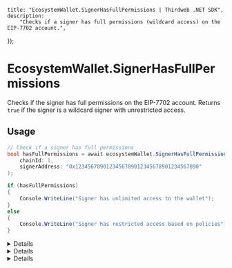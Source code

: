 
	title: "EcosystemWallet.SignerHasFullPermissions | Thirdweb .NET SDK",
	description:
		"Checks if a signer has full permissions (wildcard access) on the EIP-7702 account.",
});

# EcosystemWallet.SignerHasFullPermissions

Checks if the signer has full permissions on the EIP-7702 account. Returns `true` if the signer is a wildcard signer with unrestricted access.

## Usage

```csharp
// Check if a signer has full permissions
bool hasFullPermissions = await ecosystemWallet.SignerHasFullPermissions(
    chainId: 1,
    signerAddress: "0x1234567890123456789012345678901234567890"
);

if (hasFullPermissions)
{
    Console.WriteLine("Signer has unlimited access to the wallet");
}
else
{
    Console.WriteLine("Signer has restricted access based on policies");
}
```

<Details summary="Parameters">

### chainId

`BigInteger`: The chain ID of the EIP-7702 account.

### signerAddress

`string`: The address of the signer to check permissions for.

</Details>

<Details summary="Return Value">

### bool

`true` if the signer has full permissions (wildcard access), `false` if the signer has restricted permissions or no permissions.

</Details>

<Details summary="Exceptions">

### InvalidOperationException

Thrown when the execution mode is not EIP7702 or EIP7702Sponsored.

### ArgumentException

Thrown when the signer address is null or empty.

</Details>
